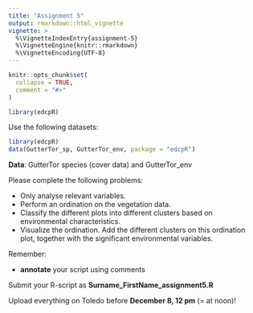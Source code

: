 ```yaml
---
title: "Assignment 5"
output: rmarkdown::html_vignette
vignette: >
  %\VignetteIndexEntry{assignment-5}
  %\VignetteEngine{knitr::rmarkdown}
  %\VignetteEncoding{UTF-8}
---
```


```r
knitr::opts_chunk$set(
  collapse = TRUE,
  comment = "#>"
)
```

```r
library(edcpR)
```

Use the following datasets:

```r
library(edcpR)
data(GutterTor_sp, GutterTor_env, package = "edcpR")
```

**Data**: GutterTor species (cover data) and GutterTor_env

Please complete the following problems:

- Only analyse relevant variables.
- Perform an ordination on the vegetation data.
- Classify the different plots into different clusters based on environmental characteristics.
- Visualize the ordination. Add the different clusters on this ordination plot, together with the significant environmental variables.

Remember:

- **annotate** your script using comments


Submit your R-script as **Surname_FirstName_assignment5.R**

Upload everything on Toledo before **December 8, 12 pm** (= at noon)!